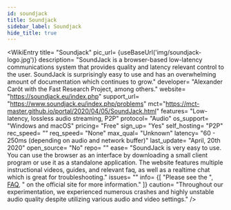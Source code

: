 ```yaml
---
id: soundjack
title: Soundjack
sidebar_label: Soundjack
hide_title: true
---
```


<WikiEntry 
    title= "Soundjack"
    pic_url= {useBaseUrl('img/soundjack-logo.jpg')}
    description= "SoundJack is a browser-based low-latency communications system that provides quality and latency relevant control to the user. SoundJack is surprisingly easy to use and has an overwhelming amount of documentation which continues to grow."
    developer= "Alexander Carôt with the Fast Research Project, among others."
    website= "https://soundjack.eu/index.php"
    support_url= "https://www.soundjack.eu/index.php/problems"
    mct="https://mct-master.github.io/portal/2020/04/05/SoundJack.html"
    features= "Low-latency, lossless audio streaming, P2P"
    protocol= "Audio"
    os_support= "Windows and macOS"
    pricing= "Free"
    sign_up= "Yes"
    self_hosting= "P2P"
    rec_speed= ""
    req_speed= "None"
    max_qual= "Unknown"
    latency= "60 - 250ms (depending on audio and network buffer)"
    last_update= "April, 20th 2020"
    open_source= "No"
    repo= ""
    ease= "SoundJack is very easy to use. You can use the browser as an interface by downloading a small client program or use it as a standalone application. The website features multiple instructional videos, guides, and relevant faq, as well as a realtime chat which is great for troubleshooting."
    issues= ""
    info= {[ "Please see the ", <a key="link" href="https://www.soundjack.eu/index.php/problems">FAQ</a>, " on the official site for more information." ]}
    caution= "Throughout our experimentation, we experienced numerous crashes and highly unstable audio quality despite utilizing various audio and video settings."
/>